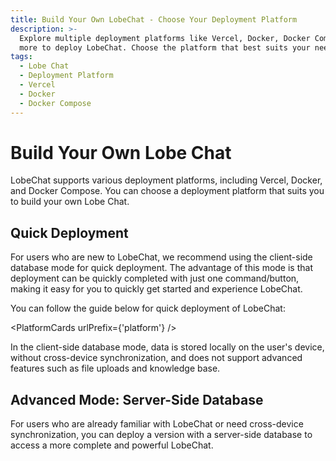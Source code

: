 ```yaml
---
title: Build Your Own LobeChat - Choose Your Deployment Platform
description: >-
  Explore multiple deployment platforms like Vercel, Docker, Docker Compose, and
  more to deploy LobeChat. Choose the platform that best suits your needs.
tags:
  - Lobe Chat
  - Deployment Platform
  - Vercel
  - Docker
  - Docker Compose
---
```

# Build Your Own Lobe Chat

LobeChat supports various deployment platforms, including Vercel, Docker, and Docker Compose. You can choose a deployment platform that suits you to build your own Lobe Chat.

## Quick Deployment

For users who are new to LobeChat, we recommend using the client-side database mode for quick deployment. The advantage of this mode is that deployment can be quickly completed with just one command/button, making it easy for you to quickly get started and experience LobeChat.

You can follow the guide below for quick deployment of LobeChat:

<PlatformCards urlPrefix={'platform'} />

<Callout>
  In the client-side database mode, data is stored locally on the user's device, without cross-device synchronization, and does not support advanced features such as file uploads and knowledge base.
</Callout>

## Advanced Mode: Server-Side Database

For users who are already familiar with LobeChat or need cross-device synchronization, you can deploy a version with a server-side database to access a more complete and powerful LobeChat.

<Cards rows={1}>
<Card href={'/en/docs/self-hosting/server-database'} title={'Server-Side Database Deployment Guide'} />
</Cards>
